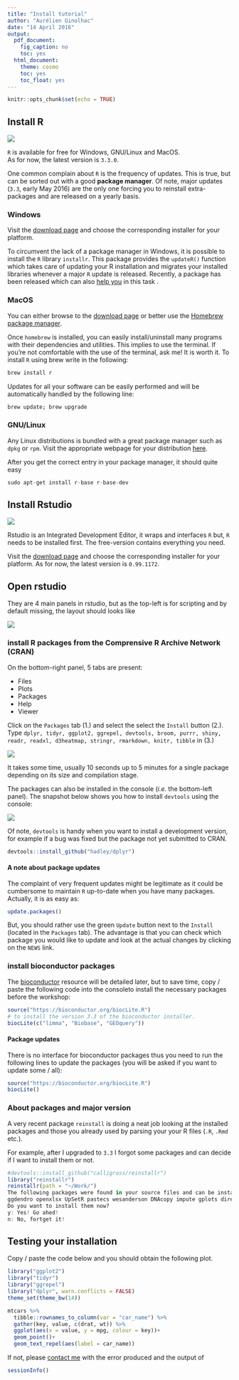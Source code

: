 ```yaml
---
title: "Install tutorial"
author: "Aurélien Ginolhac"
date: "14 April 2016"
output:
  pdf_document:
    fig_caption: no
    toc: yes
  html_document:
    theme: cosmo
    toc: yes
    toc_float: yes
---
```


```r
knitr::opts_chunk$set(echo = TRUE)
```

## Install R

![](img/Rlogo_90.png)

`R` is available for free for Windows, GNU/Linux and MacOS.  
As for now, the latest version is `3.3.0`.

One common complain about `R` is the frequency of updates. This is true, but can be sorted out with a good **package manager**. Of note, major updates (`3.3`, early May 2016) are the only one forcing you to reinstall extra-packages and are released on a yearly basis.

### Windows

Visit the [download page](https://cloud.r-project.org/) and choose the corresponding installer for your platform.

To circumvent the lack of a package manager in Windows, it is possible to install the `R` library
`installr`. This package provides the `updateR()` function which takes care of updating your R installation
and migrates your installed libraries whenever a major `R` update is released. Recently, a package has been released which can also [help you](#reinstallr) in this task .

### MacOS

You can either browse to the [download page](https://cloud.r-project.org/) or better use the [Homebrew package manager](http://brew.sh/).

Once `homebrew` is installed, you can easily install/uninstall many programs with their dependencies and utilities. This implies to use the terminal. If you're not comfortable with the use of the terminal, ask me! It is worth it.
To install `R` using brew write in the following:

```r
brew install r
```

Updates for all your software can be easily performed and will be automatically handled by the following line:
```r
brew update; brew upgrade
```

### GNU/Linux

Any Linux distributions is bundled with a great package manager such as `dpkg` or `rpm`.
Visit the appropriate webpage for your distribution [here](http://cran.us.r-project.org/bin/linux/).

After you get the correct entry in your package manager, it should quite easy
```r
sudo apt-get install r-base r-base-dev
```

## Install Rstudio

![](img/rstudiosticker_110.png)

Rstudio is an Integrated Development Editor, it wraps and interfaces `R` but, `R` needs to be installed first. The free-version contains everything you need.

Visit the [download page](https://www.rstudio.com/products/rstudio/download/) and
choose the corresponding installer for your platform. As for now, the latest version is `0.99.1172`.

## Open rstudio

They are 4 main panels in rstudio, but as the top-left is for scripting and by default missing, the layout should looks like

![](img/rstudio_blank_700.png)

### install R packages from the Comprensive R Archive Network (CRAN)

On the bottom-right panel, 5 tabs are present:

- Files
- Plots
- Packages
- Help
- Viewer

Click on the `Packages` tab (1.) and select the select the `Install` button (2.). Type `dplyr, tidyr, ggplot2, ggrepel, devtools, broom, purrr, shiny, readr, readxl, d3heatmap, stringr, rmarkdown, knitr, tibble` in (3.)

![](img/install_packages_300.png)

It takes some time, usually 10 seconds up to 5 minutes for a single package depending on its size and compilation stage.

The packages can also be installed in the console (*i.e.* the bottom-left panel). The snapshot below shows you how to install `devtools` using the console:

![](img/install_console_200.png)

Of note, `devtools` is handy when you want to install a development version, for example if a bug was fixed 
but the package not yet submitted to CRAN.

```r
devtools::install_github("hadley/dplyr")
```

#### A note about package updates

The complaint of very frequent updates might be legitimate as it could be cumbersome to maintain `R` up-to-date when you have many packages. Actually, it is as easy as:

```r
update.packages()
```

But, you should rather use the green `Update` button next to the `Install` (located in the `Packages` tab). The advantage is that you can check which package you would like to update and look at the actual changes by clicking on the `NEWS` link.

### install bioconductor packages

The [bioconductor](https://www.bioconductor.org/) resource will be detailed later, but to save time, copy / paste the following code into the consoleto install the necessary packages before the workshop:

```r
source("https://bioconductor.org/biocLite.R")
# to install the version 3.3 of the bioconductor installer.
biocLite(c("limma", "Biobase", "GEOquery"))
```

#### Package updates

There is no interface for bioconductor packages thus you need to run the following lines to update the packages (you will be asked if you want to update some / all):

```r
source("https://bioconductor.org/biocLite.R")
biocLite()
```

<a name="reinstallr"/>

### About packages and major version

A very recent package `reinstall` is doing a neat job looking at the installed packages and those you already used by parsing your your R files (`.R`, `.Rmd` etc.).

For example, after I upgraded to `3.3` I forgot some packages and can decide if I want to install them or not.

```r
#devtools::install_github("calligross/reinstallr")
library("reinstallr")
reinstallr(path = "~/Work/")
The following packages were found in your source files and can be installed from CRAN:
ggdendro openxlsx UpSetR pastecs wesanderson DNAcopy impute gplots directlabels DT GGally purrr ggpmisc VennDiagram blockcluster pheatmap gridSVG cowplot
Do you want to install them now?
y: Yes! Go ahed!
n: No, fortget it!
```

## Testing your installation

Copy / paste the code below and you should obtain the following plot.
```r
library("ggplot2")
library("tidyr")
library("ggrepel")
library("dplyr", warn.conflicts = FALSE)
theme_set(theme_bw(14))

mtcars %>%
  tibble::rownames_to_column(var = "car_name") %>%
  gather(key, value, c(drat, wt)) %>%
  ggplot(aes(x = value, y = mpg, colour = key))+
  geom_point()+
  geom_text_repel(aes(label = car_name))
```

If not, please [contact me](mailto:aurelien.ginolhac@uni.lu) with the error produced and the output of
```r
sessionInfo()
```
